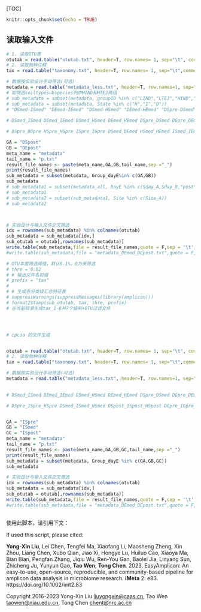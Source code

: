 [TOC]




```{r setup, include=FALSE}
knitr::opts_chunk$set(echo = TRUE)
```
 
## 读取输入文件

```{r read}
# 1. 读取OTU表
otutab = read.table("otutab.txt", header=T, row.names= 1, sep="\t", comment.char = "", stringsAsFactors = F)
# 2. 读取物种注释
tax = read.table("taxonomy.txt", header=T, row.names= 1, sep="\t",comment.char = "", stringsAsFactors = F) 

# 数据按实验设计手动筛选(可选)
metadata = read.table("metadata_less.txt", header=T, row.names=1, sep="\t") 
# 如筛选soiltypesubspecies列中HIND和HTEJ两组
# sub_metadata = subset(metadata, groupID %in% c("LIND","LTEJ","HIND","HTEJ"))
# sub_metadata = subset(metadata, State %in% c("H","I","D"))
# "DSmed-ISmed" "DEmed-IEmed" "DSmed-HSmed" "DEmed-HEmed" "DSpre-DSmed" "DGpre-DEmed" "DSmed-DSpost" "DEmed-DEpost" "DSpre-DSpost" "DGpre-DEpost" "HSpre-HSmed" "HSmed-HSpost" "HGpre-HEmed" "HEmed-HEpost"
 
# DSmed_ISmed DEmed_IEmed DSmed_HSmed DEmed_HEmed DSpre_DSmed DGpre_DEmed DSmed_DSpost DEmed_DEpost DSpre_DSpost DGpre_DEpost HSpre_HSmed HSmed_HSpost HGpre_HEmed HEmed_HEpost

# DSpre_DGpre HSpre_HGpre ISpre_IGpre DSmed_DEmed HSmed_HEmed ISmed_IEmed DSpost_DEpost     HSpost_HEpost ISpost_IEpost

GA = "DSpost"
GB = "DEpost"
meta_name = "metadata"
tail_name = "p.txt"
result_file_names <- paste(meta_name,GA,GB,tail_name,sep ="_")
print(result_file_names)
sub_metadata = subset(metadata, Group_dayE%in% c(GA,GB))
sub_metadata
# sub_metadata1 = subset(metadata_all, DayE %in% c(Sday_A,Sday_B,"post"))
# sub_metadata1
# sub_metadata2 = subset(sub_metadata1, Site %in% c(Site_A))
# sub_metadata2



# 实验设计与输入文件交叉筛选
idx = rownames(sub_metadata) %in% colnames(otutab)
sub_metadata = sub_metadata[idx,]
sub_otutab = otutab[,rownames(sub_metadata)]
write.table(sub_metadata,file = result_file_names,quote = F,sep = '\t', row.names = T, col.names = T)
#write.table(sub_metadata,file = "metadata_DEmed_DEpost.txt",quote = F,sep = '\t', row.names = T, col.names = T)

# OTU丰度筛选阈值，默认0.1%，0为来筛选
# thre = 0.02
# # 输出文件名前缀
# prefix = "tax"
# 
# # 生成各分类级汇总特征表
# suppressWarnings(suppressMessages(library(amplicon)))
# format2stamp(sub_otutab, tax, thre, prefix)
# 在当前目录生成tax_1-8共7个级别+OTU过滤文件





```
```{r read}

# cpcoa 的文件生成


otutab = read.table("otutab.txt", header=T, row.names= 1, sep="\t", comment.char = "", stringsAsFactors = F)
# 2. 读取物种注释
tax = read.table("taxonomy.txt", header=T, row.names= 1, sep="\t",comment.char = "", stringsAsFactors = F) 

# 数据按实验设计手动筛选(可选)
metadata = read.table("metadata_less.txt", header=T, row.names=1, sep="\t") 

 
# DSmed_ISmed DEmed_IEmed DSmed_HSmed DEmed_HEmed DSpre_DSmed DGpre_DEmed DSmed_DSpost DEmed_DEpost DSpre_DSpost DGpre_DEpost HSpre_HSmed HSmed_HSpost HGpre_HEmed HEmed_HEpost

# DSpre_ISpre_HSpre DSmed_ISmed_HSmed DSpost_ISpost_HSpost DGpre_IGpre_HGpre DEmed_IEmed_HEmed DEpost_IEpost_HEpost HSpre_HSmed_HSpost HGpre_HEmed_HEpost DSpre_DSmed_DSpost DGpre_DEmed_DEpost 


GA = "ISpre"
GB = "ISmed"
GC = "ISpost"
meta_name = "metadata"
tail_name = "p.txt"
result_file_names <- paste(meta_name,GA,GB,GC,tail_name,sep ="_")
print(result_file_names)
sub_metadata = subset(metadata, Group_dayE %in% c(GA,GB,GC))
sub_metadata

# 实验设计与输入文件交叉筛选
idx = rownames(sub_metadata) %in% colnames(otutab)
sub_metadata = sub_metadata[idx,]
sub_otutab = otutab[,rownames(sub_metadata)]
write.table(sub_metadata,file = result_file_names,quote = F,sep = '\t', row.names = T, col.names = T)
#write.table(sub_metadata,file = "metadata_DEmed_DEpost.txt",quote = F,sep = '\t', row.names = T, col.names = T)



```
使用此脚本，请引用下文：

If used this script, please cited:

**Yong-Xin Liu**, Lei Chen, Tengfei Ma, Xiaofang Li, Maosheng Zheng, Xin Zhou, Liang Chen, Xubo Qian, Jiao Xi, Hongye Lu, Huiluo Cao, Xiaoya Ma, Bian Bian, Pengfan Zhang, Jiqiu Wu, Ren-You Gan, Baolei Jia, Linyang Sun, Zhicheng Ju, Yunyun Gao, **Tao Wen**, **Tong Chen**. 2023. EasyAmplicon: An easy-to-use, open-source, reproducible, and community-based pipeline for amplicon data analysis in microbiome research. **iMeta** 2: e83. https://doi.org/10.1002/imt2.83

Copyright 2016-2023 Yong-Xin Liu <liuyongxin@caas.cn>, Tao Wen <taowen@njau.edu.cn>, Tong Chen <chent@nrc.ac.cn>